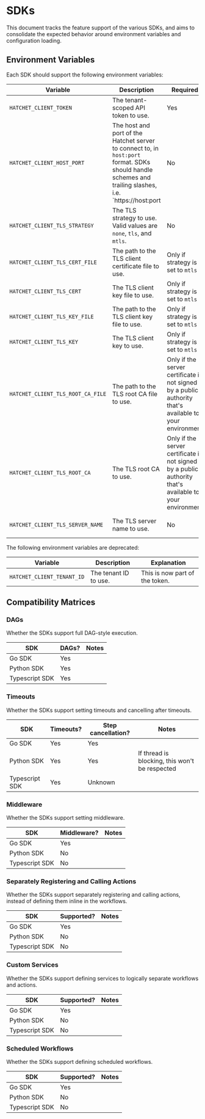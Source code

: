 # SDKs

This document tracks the feature support of the various SDKs, and aims to consolidate the expected behavior around environment variables and configuration loading.

## Environment Variables

Each SDK should support the following environment variables:

| Variable                          | Description                                                                                                                                            | Required                                                                                                | Default                                   |
| --------------------------------- | ------------------------------------------------------------------------------------------------------------------------------------------------------ | ------------------------------------------------------------------------------------------------------- | ----------------------------------------- |
| `HATCHET_CLIENT_TOKEN`            | The tenant-scoped API token to use.                                                                                                                    | Yes                                                                                                     | N/A                                       |
| `HATCHET_CLIENT_HOST_PORT`        | The host and port of the Hatchet server to connect to, in `host:port` format. SDKs should handle schemes and trailing slashes, i.e. `https://host:port | No                                                                                                      | Automatically detected in new tokens.     |
| `HATCHET_CLIENT_TLS_STRATEGY`     | The TLS strategy to use. Valid values are `none`, `tls`, and `mtls`.                                                                                   | No                                                                                                      | `tls`                                     |
| `HATCHET_CLIENT_TLS_CERT_FILE`    | The path to the TLS client certificate file to use.                                                                                                    | Only if strategy is set to `mtls`                                                                       | N/A                                       |
| `HATCHET_CLIENT_TLS_CERT`         | The TLS client key file to use.                                                                                                                        | Only if strategy is set to `mtls`                                                                       | N/A                                       |
| `HATCHET_CLIENT_TLS_KEY_FILE`     | The path to the TLS client key file to use.                                                                                                            | Only if strategy is set to `mtls`                                                                       | N/A                                       |
| `HATCHET_CLIENT_TLS_KEY`          | The TLS client key to use.                                                                                                                             | Only if strategy is set to `mtls`                                                                       | N/A                                       |
| `HATCHET_CLIENT_TLS_ROOT_CA_FILE` | The path to the TLS root CA file to use.                                                                                                               | Only if the server certificate is not signed by a public authority that's available to your environment | N/A                                       |
| `HATCHET_CLIENT_TLS_ROOT_CA`      | The TLS root CA to use.                                                                                                                                | Only if the server certificate is not signed by a public authority that's available to your environment | N/A                                       |
| `HATCHET_CLIENT_TLS_SERVER_NAME`  | The TLS server name to use.                                                                                                                            | No                                                                                                      | Defaults to the `host` of the `host:port` |

The following environment variables are deprecated:

| Variable                   | Description           | Explanation                    |
| -------------------------- | --------------------- | ------------------------------ |
| `HATCHET_CLIENT_TENANT_ID` | The tenant ID to use. | This is now part of the token. |

## Compatibility Matrices

### DAGs

Whether the SDKs support full DAG-style execution.

| SDK            | DAGs? | Notes |
| -------------- | ----- | ----- |
| Go SDK         | Yes   |       |
| Python SDK     | Yes   |       |
| Typescript SDK | Yes   |       |

### Timeouts

Whether the SDKs support setting timeouts and cancelling after timeouts.

| SDK            | Timeouts? | Step cancellation? | Notes                                          |
| -------------- | --------- | ------------------ | ---------------------------------------------- |
| Go SDK         | Yes       | Yes                |                                                |
| Python SDK     | Yes       | Yes                | If thread is blocking, this won't be respected |
| Typescript SDK | Yes       | Unknown            |                                                |

### Middleware

Whether the SDKs support setting middleware.

| SDK            | Middleware? | Notes |
| -------------- | ----------- | ----- |
| Go SDK         | Yes         |       |
| Python SDK     | No          |       |
| Typescript SDK | No          |       |

### Separately Registering and Calling Actions

Whether the SDKs support separately registering and calling actions, instead of defining them inline in the workflows.

| SDK            | Supported? | Notes |
| -------------- | ---------- | ----- |
| Go SDK         | Yes        |       |
| Python SDK     | No         |       |
| Typescript SDK | No         |       |

### Custom Services

Whether the SDKs support defining services to logically separate workflows and actions.

| SDK            | Supported? | Notes |
| -------------- | ---------- | ----- |
| Go SDK         | Yes        |       |
| Python SDK     | No         |       |
| Typescript SDK | No         |       |

### Scheduled Workflows

Whether the SDKs support defining scheduled workflows.

| SDK            | Supported? | Notes |
| -------------- | ---------- | ----- |
| Go SDK         | Yes        |       |
| Python SDK     | No         |       |
| Typescript SDK | No         |       |
